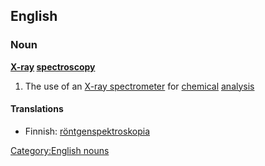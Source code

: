 ==English==
===Noun===
{{wikipedia}}
'''[[X-ray]] [[spectroscopy]]'''
#The use of an [[X-ray spectrometer]] for [[chemical]] [[analysis]]
====Translations====
*Finnish: [[röntgenspektroskopia]]

[[Category:English nouns]]